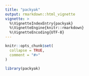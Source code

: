 ```yaml
---
title: "packyak"
output: rmarkdown::html_vignette
vignette: >
  %\VignetteIndexEntry{packyak}
  %\VignetteEngine{knitr::rmarkdown}
  %\VignetteEncoding{UTF-8}
---
```


```r
knitr::opts_chunk$set(
  collapse = TRUE,
  comment = "#>"
)
```

```r
library(packyak)
```
